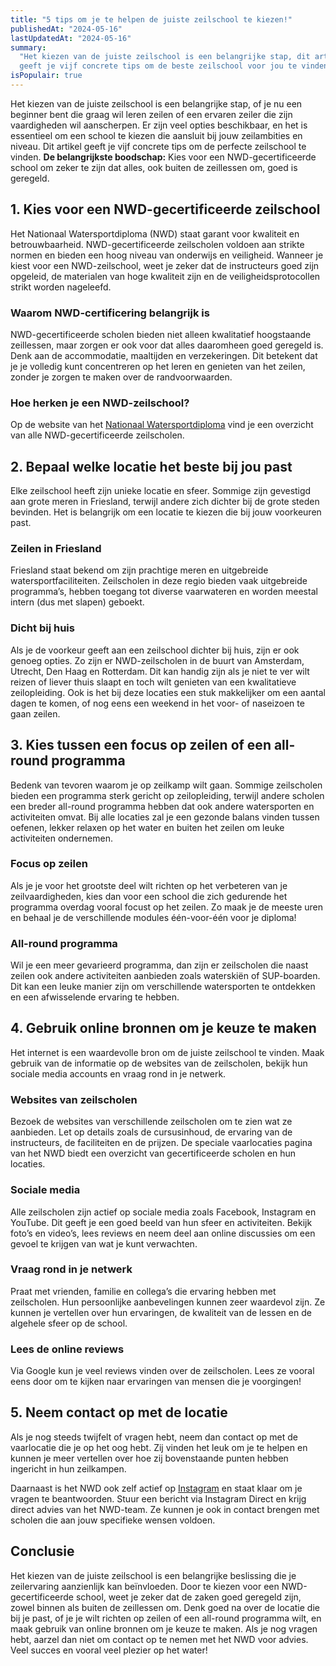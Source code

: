 ```yaml
---
title: "5 tips om je te helpen de juiste zeilschool te kiezen!"
publishedAt: "2024-05-16"
lastUpdatedAt: "2024-05-16"
summary:
  "Het kiezen van de juiste zeilschool is een belangrijke stap, dit artikel
  geeft je vijf concrete tips om de beste zeilschool voor jou te vinden!"
isPopulair: true
---
```


Het kiezen van de juiste zeilschool is een belangrijke stap, of je nu een
beginner bent die graag wil leren zeilen of een ervaren zeiler die zijn
vaardigheden wil aanscherpen. Er zijn veel opties beschikbaar, en het is
essentieel om een school te kiezen die aansluit bij jouw zeilambities en niveau.
Dit artikel geeft je vijf concrete tips om de perfecte zeilschool te vinden.
**De belangrijkste boodschap:** Kies voor een NWD-gecertificeerde school om
zeker te zijn dat alles, ook buiten de zeillessen om, goed is geregeld.

## 1. Kies voor een NWD-gecertificeerde zeilschool

Het Nationaal Watersportdiploma (NWD) staat garant voor kwaliteit en
betrouwbaarheid. NWD-gecertificeerde zeilscholen voldoen aan strikte normen en
bieden een hoog niveau van onderwijs en veiligheid. Wanneer je kiest voor een
NWD-zeilschool, weet je zeker dat de instructeurs goed zijn opgeleid, de
materialen van hoge kwaliteit zijn en de veiligheidsprotocollen strikt worden
nageleefd.

### Waarom NWD-certificering belangrijk is

NWD-gecertificeerde scholen bieden niet alleen kwalitatief hoogstaande
zeillessen, maar zorgen er ook voor dat alles daaromheen goed geregeld is. Denk
aan de accommodatie, maaltijden en verzekeringen. Dit betekent dat je je
volledig kunt concentreren op het leren en genieten van het zeilen, zonder je
zorgen te maken over de randvoorwaarden.

### Hoe herken je een NWD-zeilschool?

Op de website van het [Nationaal Watersportdiploma](/vaarlocaties) vind je een
overzicht van alle NWD-gecertificeerde zeilscholen.

## 2. Bepaal welke locatie het beste bij jou past

Elke zeilschool heeft zijn unieke locatie en sfeer. Sommige zijn gevestigd aan
grote meren in Friesland, terwijl andere zich dichter bij de grote steden
bevinden. Het is belangrijk om een locatie te kiezen die bij jouw voorkeuren
past.

### Zeilen in Friesland

Friesland staat bekend om zijn prachtige meren en uitgebreide
watersportfaciliteiten. Zeilscholen in deze regio bieden vaak uitgebreide
programma’s, hebben toegang tot diverse vaarwateren en worden meestal intern
(dus met slapen) geboekt.

### Dicht bij huis

Als je de voorkeur geeft aan een zeilschool dichter bij huis, zijn er ook genoeg
opties. Zo zijn er NWD-zeilscholen in de buurt van Amsterdam, Utrecht, Den Haag
en Rotterdam. Dit kan handig zijn als je niet te ver wilt reizen of liever thuis
slaapt en toch wilt genieten van een kwalitatieve zeilopleiding. Ook is het bij
deze locaties een stuk makkelijker om een aantal dagen te komen, of nog eens een
weekend in het voor- of naseizoen te gaan zeilen.

## 3. Kies tussen een focus op zeilen of een all-round programma

Bedenk van tevoren waarom je op zeilkamp wilt gaan. Sommige zeilscholen bieden
een programma sterk gericht op zeilopleiding, terwijl andere scholen een breder
all-round programma hebben dat ook andere watersporten en activiteiten omvat.
Bij alle locaties zal je een gezonde balans vinden tussen oefenen, lekker
relaxen op het water en buiten het zeilen om leuke activiteiten ondernemen.

### Focus op zeilen

Als je je voor het grootste deel wilt richten op het verbeteren van je
zeilvaardigheden, kies dan voor een school die zich gedurende het programma
overdag vooral focust op het zeilen. Zo maak je de meeste uren en behaal je de
verschillende modules één-voor-één voor je diploma!

### All-round programma

Wil je een meer gevarieerd programma, dan zijn er zeilscholen die naast zeilen
ook andere activiteiten aanbieden zoals waterskiën of SUP-boarden. Dit kan een
leuke manier zijn om verschillende watersporten te ontdekken en een afwisselende
ervaring te hebben.

## 4. Gebruik online bronnen om je keuze te maken

Het internet is een waardevolle bron om de juiste zeilschool te vinden. Maak
gebruik van de informatie op de websites van de zeilscholen, bekijk hun sociale
media accounts en vraag rond in je netwerk.

### Websites van zeilscholen

Bezoek de websites van verschillende zeilscholen om te zien wat ze aanbieden.
Let op details zoals de cursusinhoud, de ervaring van de instructeurs, de
faciliteiten en de prijzen. De speciale vaarlocaties pagina van het NWD biedt
een overzicht van gecertificeerde scholen en hun locaties.

### Sociale media

Alle zeilscholen zijn actief op sociale media zoals Facebook, Instagram en
YouTube. Dit geeft je een goed beeld van hun sfeer en activiteiten. Bekijk
foto’s en video’s, lees reviews en neem deel aan online discussies om een gevoel
te krijgen van wat je kunt verwachten.

### Vraag rond in je netwerk

Praat met vrienden, familie en collega’s die ervaring hebben met zeilscholen.
Hun persoonlijke aanbevelingen kunnen zeer waardevol zijn. Ze kunnen je
vertellen over hun ervaringen, de kwaliteit van de lessen en de algehele sfeer
op de school.

### Lees de online reviews

Via Google kun je veel reviews vinden over de zeilscholen. Lees ze vooral eens
door om te kijken naar ervaringen van mensen die je voorgingen!

## 5. Neem contact op met de locatie

Als je nog steeds twijfelt of vragen hebt, neem dan contact op met de
vaarlocatie die je op het oog hebt. Zij vinden het leuk om je te helpen en
kunnen je meer vertellen over hoe zij bovenstaande punten hebben ingericht in
hun zeilkampen.

Daarnaast is het NWD ook zelf actief op
[Instagram](https://www.instagram.com/nationaalwatersportdiploma) en staat klaar
om je vragen te beantwoorden. Stuur een bericht via Instagram Direct en krijg
direct advies van het NWD-team. Ze kunnen je ook in contact brengen met scholen
die aan jouw specifieke wensen voldoen.

## Conclusie

Het kiezen van de juiste zeilschool is een belangrijke beslissing die je
zeilervaring aanzienlijk kan beïnvloeden. Door te kiezen voor een
NWD-gecertificeerde school, weet je zeker dat de zaken goed geregeld zijn, zowel
binnen als buiten de zeillessen om. Denk goed na over de locatie die bij je
past, of je je wilt richten op zeilen of een all-round programma wilt, en maak
gebruik van online bronnen om je keuze te maken. Als je nog vragen hebt, aarzel
dan niet om contact op te nemen met het NWD voor advies. Veel succes en vooral
veel plezier op het water!
